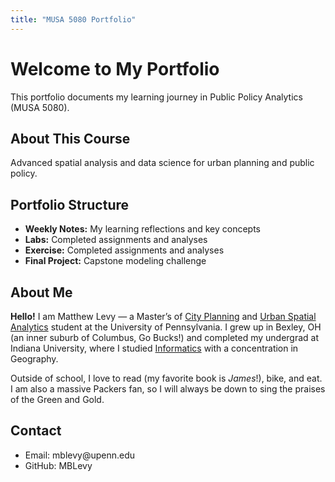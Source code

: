 ```yaml
---
title: "MUSA 5080 Portfolio"
---
```


# Welcome to My Portfolio

This portfolio documents my learning journey in Public Policy Analytics (MUSA 5080).

## About This Course
Advanced spatial analysis and data science for urban planning and public policy.

## Portfolio Structure
- **Weekly Notes:** My learning reflections and key concepts
- **Labs:** Completed assignments and analyses
- **Exercise:** Completed assignments and analyses
- **Final Project:** Capstone modeling challenge

## About Me
**Hello!** I am Matthew Levy — a Master's of [City Planning](https://www.design.upenn.edu/city-regional-planning/graduate/graduate-city-and-regional-planning-programs) and [Urban Spatial Analytics](https://www.design.upenn.edu/urban-spatial-analytics/master-urban-spatial-analytics) student at the University of Pennsylvania. I grew up in Bexley, OH (an inner suburb of Columbus, Go Bucks!) and completed my undergrad at Indiana University, where I studied [Informatics](https://informatics.indiana.edu/) with a concentration in Geography.

Outside of school, I love to read (my favorite book is *James*!), bike, and eat. I am also a massive Packers fan, so I will always be down to sing the praises of the Green and Gold.

## Contact
- Email: mblevy@upenn.edu
- GitHub: MBLevy
